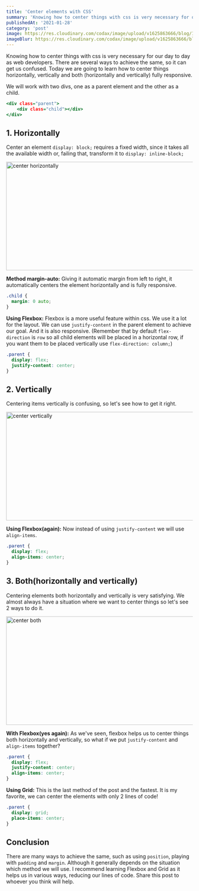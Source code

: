 ```yaml
---
title: 'Center elements with CSS'
summary: 'Knowing how to center things with css is very necessary for our day to day as web developers. There are several ways to achieve the same, so it can get us confused. Today we are going to learn how to center things horizontally, vertically and both (horizontally and vertically) fully responsive.'
publishedAt: '2021-01-28'
category: 'post'
image: https://res.cloudinary.com/codax/image/upload/v1625863666/blog/1/cover_.png
imageBlur: https://res.cloudinary.com/codax/image/upload/v1625863666/blog/1/cover_blur.jpg
---
```


Knowing how to center things with css is very necessary for our day to day as web developers. There are several ways to achieve the same, so it can get us confused. Today we are going to learn how to center things horizontally, vertically and both (horizontally and vertically) fully responsive.

We will work with two divs, one as a parent element and the other as a child.

```html:index.html
<div class="parent">
	<div class="child"></div>
</div>
```

## 1. Horizontally

Center an element `display: block;` requires a fixed width, since it takes all the available width or, failing that, transform it to `display: inline-block;`

<Image
  height='293'
  width='880'
  alt='center horizontally'
  src='https://res.cloudinary.com/codax/image/upload/v1616080807/blog/1/Center_horizontally_CSS.jpg'
  placeholder='blur'
  blurDataURL='https://res.cloudinary.com/codax/image/upload/v1625845369/blog/1/horizontally_blur.jpg'
/>

**Method margin-auto:** Giving it automatic margin from left to right, it automatically
centers the element horizontally and is fully responsive.

```css
.child {
  margin: 0 auto;
}
```

**Using Flexbox:**
Flexbox is a more useful feature within css. We use it a lot for the layout. We can use `justify-content` in the parent element to achieve our goal. And it is also responsive. (Remember that by default `flex-direction` is `row` so all child elements will be placed in a horizontal row, if you want them to be placed vertically use `flex-direction: column;`)

```css
.parent {
  display: flex;
  justify-content: center;
}
```

## 2. Vertically

Centering items vertically is confusing, so let's see how to get it right.

<Image
  height='293'
  width='880'
  alt='center vertically'
  src='https://res.cloudinary.com/codax/image/upload/v1616080807/blog/1/Center_vertically_CSS.jpg'
  placeholder='blur'
  blurDataURL='https://res.cloudinary.com/codax/image/upload/v1625845369/blog/1/vertically_blur.jpg'
/>

**Using Flexbox(again):** Now instead of using `justify-content` we will use `align-items`.

```css
.parent {
  display: flex;
  align-items: center;
}
```

## 3. Both(horizontally and vertically)

Centering elements both horizontally and vertically is very satisfying. We almost always have a situation where we want to center things so let's see 2 ways to do it.

<Image
  height='293'
  width='880'
  alt='center both'
  src='https://res.cloudinary.com/codax/image/upload/v1616080807/blog/1/center_both_css.jpg'
  placeholder='blur'
  blurDataURL='https://res.cloudinary.com/codax/image/upload/v1625845369/blog/1/both_blur.jpg'
/>

**With Flexbox(yes again):** As we've seen, flexbox helps us to center things both
horizontally and vertically, so what if we put `justify-content` and `align-items`
together?

```css
.parent {
  display: flex;
  justify-content: center;
  align-items: center;
}
```

**Using Grid:**
This is the last method of the post and the fastest. It is my favorite, we can center the elements with only 2 lines of code!

```css
.parent {
  display: grid;
  place-items: center;
}
```

## Conclusion

There are many ways to achieve the same, such as using `position`, playing with `padding` and `margin`. Although it generally depends on the situation which method we will use. I recommend learning Flexbox and Grid as it helps us in various ways, reducing our lines of code. Share this post to whoever you think will help.

